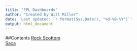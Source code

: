 ```yaml
---
title: "FPL Dashboards"
author: "Created by Will Miller"
date: 'Last updated: `r format(Sys.Date(), "%d-%B-%Y")`'
output: html_document
---
```

##Contents
<a href="scottom.html">Rock Scottom</a> <br>
<a href="saca.html">Saca</a>